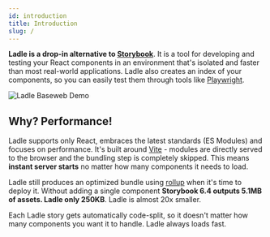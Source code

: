 ```yaml
---
id: introduction
title: Introduction
slug: /
---
```



**Ladle is a drop-in alternative to <a href="https://storybook.js.org/">Storybook</a>**. It is a tool for developing and testing your React components in an environment that's isolated and faster than most real-world applications. Ladle also creates an index of your components, so you can easily test them through tools like <a href="https://playwright.dev/">Playwright</a>.

<Image img={imgBaseweb} alt="Ladle Baseweb Demo" />

## Why? Performance!

Ladle supports only React, embraces the latest standards (ES Modules) and focuses on performance. It's built around [Vite](https://vitejs.dev/) - modules are directly served to the browser and the bundling step is completely skipped. This means **instant server starts** no matter how many components it needs to load.

Ladle still produces an optimized bundle using [rollup](https://rollupjs.org/guide/en/) when it's time to deploy it. Without adding a single component **Storybook 6.4 outputs 5.1MB of assets. Ladle only 250KB**. Ladle is almost 20x smaller.

Each Ladle story gets automatically code-split, so it doesn't matter how many components you want it to handle. Ladle always loads fast.

